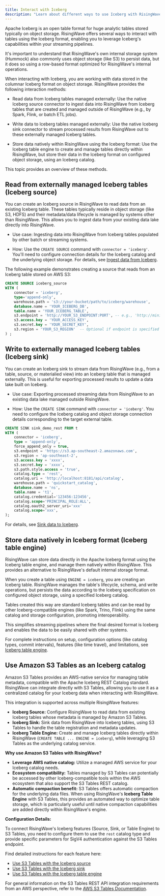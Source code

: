 ```yaml
---
title: Interact with Iceberg
description: "Learn about different ways to use Iceberg with RisingWave"
---
```

Apache Iceberg is an open table format for huge analytic tables stored typically on object storage. RisingWave offers several ways to interact with tables using the Iceberg format, enabling you to leverage Iceberg's capabilities within your streaming pipelines.

It's important to understand that RisingWave's own internal storage system (Hummock) also commonly uses object storage (like S3) to persist data, but it does so using a row-based format optimized for RisingWave's internal operations.

When interacting with Iceberg, you are working with data stored in the columnar Iceberg format on object storage. RisingWave provides the following interaction methods:

- Read data from Iceberg tables managed externally: Use the native Iceberg source connector to ingest data into RisingWave from Iceberg tables that are created and managed outside of RisingWave (e.g., by Spark, Flink, or batch ETL jobs).

- Write data to Iceberg tables managed externally: Use the native Iceberg sink connector to stream processed results from RisingWave out to these externally managed Iceberg tables.

- Store data natively within RisingWave using the Iceberg format: Use the Iceberg table engine to create and manage tables directly within RisingWave, but store their data in the Iceberg format on configured object storage, using an Iceberg catalog.

This topic provides an overview of these methods.

## Read from externally managed Iceberg tables (Iceberg source)

You can create an Iceberg source in RisingWave to read data from an existing Iceberg table. These tables typically reside in object storage (like S3, HDFS) and their metadata/data lifecycle is managed by systems other than RisingWave. This allows you to ingest data from your existing data lake directly into RisingWave.

- Use case: Ingesting data into RisingWave from Iceberg tables populated by other batch or streaming systems.

- How: Use the `CREATE SOURCE` command with `connector = 'iceberg'`. You'll need to configure connection details for the Iceberg catalog and the underlying object storage. For details, see [Ingest data from Iceberg](/ingestion/sources/iceberg).

The following example demonstrates creating a source that reads from an Iceberg table stored on AWS S3:

```sql
CREATE SOURCE iceberg_source
WITH (
    connector = 'iceberg',
    type='append-only',
    warehouse.path = 's3://your-bucket/path/to/iceberg/warehouse',
    database.name = 'YOUR_ICEBERG_DB',
    table.name = 'YOUR_ICEBERG_TABLE',
    s3.endpoint = 'http://YOUR_S3_ENDPOINT:PORT', -- e.g., 'http://minio:9000'
    s3.access.key = 'YOUR_ACCESS_KEY',
    s3.secret.key = 'YOUR_SECRET_KEY',
    s3.region = 'YOUR_S3_REGION'  -- Optional if endpoint is specified
) ;
```

## Write to externally managed Iceberg tables (Iceberg sink)

You can create an Iceberg sink to stream data from RisingWave (e.g., from a table, source, or materialied view) into an Iceberg table that is managed externally. This is useful for exporting processed results to update a data lake built on Iceberg.

- Use case: Exporting processed streaming data from RisingWave to an existing data lake managed outside RisingWave.

- How: Use the `CREATE SINK` command with `connector = 'iceberg'`. You need to configure the Iceberg catalog and object storage connection details corresponding to the target external table.

```sql
CREATE SINK sink_demo_rest FROM t
WITH (
    connector = 'iceberg',
    type = 'append-only',
    force_append_only = true,
    s3.endpoint = 'https://s3.ap-southeast-2.amazonaws.com',
    s3.region = 'ap-southeast-2',
    s3.access.key = 'xxxx',
    s3.secret.key = 'xxxx',
    s3.path.style.access = 'true',
    catalog.type = 'rest',
    catalog.uri = 'http://localhost:8181/api/catalog',
    warehouse.path = 'quickstart_catalog',
    database.name = 'ns',
    table.name = 't1',
    catalog.credential='123456:123456',
    catalog.scope='PRINCIPAL_ROLE:ALL',
    catalog.oauth2_server_uri='xxx'
    catalog.scope='xxx',
);
```

For details, see [Sink data to Iceberg](/integrations/destinations/apache-iceberg).

## Store data natively in Iceberg format (Iceberg table engine)

RisingWave can store data directly in the Apache Iceberg format using the Iceberg table engine, and manage them natively within RisingWave. This provides an alternative to RisingWave's default internal storage format.

When you create a table using `ENGINE = iceberg`, you are creating an Iceberg table. RisingWave manages the table's lifecycle, schema, and write operations, but persists the data according to the Iceberg specification on configured object storage, using a specified Iceberg catalog.

Tables created this way are standard Iceberg tables and can be read by other Iceberg-compatible engines (like Spark, Trino, Flink) using the same catalog and storage configuration, promoting interoperability.

This simplifies streaming pipelines where the final desired format is Iceberg and enables the data to be easily shared with other systems.

For complete instructions on setup, configuration options (like catalog types, commit intervals), features (like time travel), and limitations, see [Iceberg table engine](/store/iceberg-table-engine).

## Use Amazon S3 Tables as an Iceberg catalog

Amazon S3 Tables provides an AWS-native service for managing table metadata, compatible with the Apache Iceberg REST Catalog standard. RisingWave can integrate directly with S3 Tables, allowing you to use it as a centralized catalog for your Iceberg data when interacting with RisingWave.

This integration is supported across multiple RisingWave features:

*   **Iceberg Source:** Configure RisingWave to read data from existing Iceberg tables whose metadata is managed by Amazon S3 Tables.
*   **Iceberg Sink:** Sink data from RisingWave into Iceberg tables, using S3 Tables to handle the table registration and metadata updates.
*   **Iceberg Table Engine:** Create and manage Iceberg tables directly within RisingWave (`CREATE TABLE ... ENGINE = iceberg`), while leveraging S3 Tables as the underlying catalog service.

**Why use Amazon S3 Tables with RisingWave?**

*   **Leverage AWS native catalog:** Utilize a managed AWS service for your Iceberg catalog needs.
*   **Ecosystem compatibility:** Tables managed by S3 Tables can potentially be accessed by other Iceberg-compatible tools within the AWS ecosystem that also support the S3 Tables REST catalog.
*   **Automatic compaction benefit:** S3 Tables offers automatic compaction for the underlying data files. When using RisingWave's **Iceberg Table Engine** with S3 Tables, this provides an automated way to optimize table storage, which is particularly useful until native compaction capabilities are added directly within RisingWave's engine.

**Configuration Details:**

To connect RisingWave's Iceberg features (Source, Sink, or Table Engine) to S3 Tables, you need to configure them to use the `rest` catalog type and provide specific parameters for SigV4 authentication against the S3 Tables endpoint.

Find detailed instructions for each feature here:

*   [Use S3 Tables with the Iceberg source](/ingestion/sources/iceberg-config#use-amazon-s3-tables-with-the-iceberg-source)
*   [Use S3 Tables with the Iceberg sink](/integrations/destinations/apache-iceberg#use-amazon-s3-tables-with-the-iceberg-sink)
*   [Use S3 Tables with the Iceberg table engine](/store/iceberg-table-engine#use-amazon-s3-tables-with-the-iceberg-table-engine)

For general information on the S3 Tables REST API integration requirements from an AWS perspective, refer to the [AWS S3 Tables Documentation](https://docs.aws.amazon.com/AmazonS3/latest/userguide/s3-tables-integrating-open-source.html).